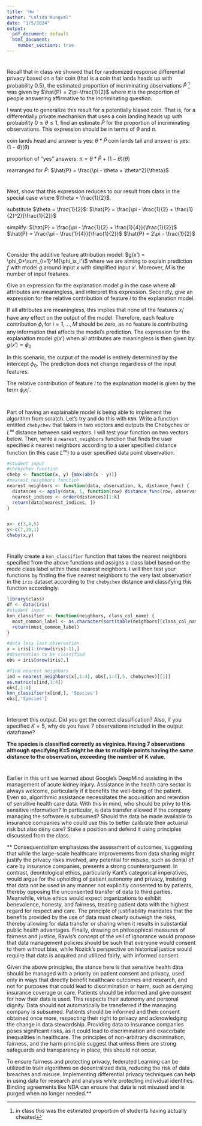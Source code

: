 ```yaml
---
title: 'Hw '
author: "Lalida Kungval"
date: "1/5/2024"
output:
  pdf_document: default
  html_document:
    number_sections: true
---
```


# 
Recall that in class we showed that for randomized response differential privacy based on a fair coin (that is a coin that lands heads up with probability $0.5$), the estimated proportion of incriminating observations $\hat{P}$ ^[in class this was the estimated proportion of students having actually cheated] was given by $\hat{P} = 2\pi-\frac{1}{2}$ where $\pi$ is the proportion of people answering affirmative to the incriminating question.  

I want you to generalize this result for a potentially biased coin.  That is, for a differentially private mechanism that uses a coin landing heads up with probability $0 \leq \theta \leq 1$, find an estimate $\hat{P}$ for the proportion of incriminating observations.  This expression should be in terms of $\theta$ and $\pi$.  

coin lands head and answer is yes: $\theta*\hat{P}$
coin lands tail and answer is yes: $(1-\theta)(\theta)$

proportion of "yes" answers: $\pi = \theta*\hat{P} + (1-\theta)(\theta)$

rearranged for $\hat{P}$: $\hat{P} = \frac{\pi - \theta + \theta^2}{\theta}$

#
Next, show that this expression reduces to our result from class in the special case where $\theta = \frac{1}{2}$.

substitute $\theta = \frac{1}{2}$:
$\hat{P} = \frac{\pi - \frac{1}{2} + \frac{1}{2}^2}{\frac{1}{2}}$

simplify:
$\hat{P} = \frac{\pi - \frac{1}{2} + \frac{1}{4}}{\frac{1}{2}}$
$\hat{P} = \frac{\pi - \frac{1}{4}}{\frac{1}{2}}$
$\hat{P} = 2\pi - \frac{1}{2}$


#
Consider the additive feature attribution model: $g(x') = \phi_0+\sum_{i=1}^M{\phi_ix_i'}$ where we are aiming to explain prediction $f$ with model $g$ around input $x$ with simplified input $x'$.  Moreover, $M$ is the number of input features.  

Give an expression for the explanation model $g$ in the case where all attributes are meaningless, and interpret this expression.  Secondly, give an expression for the relative contribution of feature $i$ to the explanation model.  

If all attributes are meaningless, this implies that none of the features $x_i'$ have any effect on the output of the model. Therefore, each feature contribution $\phi_i$ for $i=1, \dots, M$ should be zero, as no feature is contributing any information that affects the model's prediction. The expression for the explanation model $g(x')$ when all attributes are meaningless is then given by: $g(x') = \phi_0$

In this scenario, the output of the model is entirely determined by the intercept $\phi_0$. The prediction does not change regardless of the input features.

The relative contribution of feature $i$ to the explanation model is given by the term $\phi_ix_i'$.  

#
Part of having an explainable model is being able to implement the algorithm from scratch.  Let's try and do this with `KNN`.  Write a function entitled `chebychev` that takes in two vectors and outputs the Chebychev or $L^\infty$ distance between said vectors.  I will test your function on two vectors below.  Then, write a `nearest_neighbors` function that finds the user specified $k$ nearest neighbors according to a user specified distance function (in this case $L^\infty$) to a user specified data point observation.  

```r
#student input
#chebychev function
cheby <- function(x, y) {max(abs(x - y))}
#nearest_neighbors function
nearest_neighbors <- function(data, observation, k, distance_func) {
  distances <- apply(data, 1, function(row) distance_func(row, observation))
  nearest_indices <- order(distances)[1:k]
  return(data[nearest_indices, ])
}


x<- c(3,4,5)
y<-c(7,10,1)
cheby(x,y)

```

#
Finally create a `knn_classifier` function that takes the nearest neighbors specified from the above functions and assigns a class label based on the mode class label within these nearest neighbors.  I will then test your functions by finding the five nearest neighbors to the very last observation in the `iris` dataset according to the `chebychev` distance and classifying this function accordingly.  

```r
library(class)
df <- data(iris) 
#student input
knn_classifier <- function(neighbors, class_col_name) {
  most_common_label <- as.character(sort(table(neighbors[[class_col_name]]), decreasing = TRUE)[1])
  return(most_common_label)
}

#data less last observation
x = iris[1:(nrow(iris)-1),]
#observation to be classified
obs = iris[nrow(iris),]

#find nearest neighbors
ind = nearest_neighbors(x[,1:4], obs[,1:4],5, chebychev)[[1]]
as.matrix(x[ind,1:4])
obs[,1:4]
knn_classifier(x[ind,], 'Species')
obs[,'Species']

```

# 
Interpret this output.  Did you get the correct classification?  Also, if you specified $K=5$, why do you have $7$ observations included in the output dataframe?

**The species is classified correctly as virginica. Having 7 observations although specifying K=5 might be due to multiple points having the same distance to the observation, exceeding the number of K value.**


#
Earlier in this unit we learned about Google's DeepMind assisting in the management of acute kidney injury.  Assistance in the health care sector is always welcome, particularly if it benefits the well-being of the patient.  Even so, algorithmic assistance necessitates the acquisition and retention of sensitive health care data.  With this in mind, who should be privy to this sensitive information?  In particular, is data transfer allowed if the company managing the software is subsumed?  Should the data be made available to insurance companies who could use this to better calibrate their actuarial risk but also deny care?  Stake a position and defend it using principles discussed from the class.  

**
Consequentialism emphasizes the assessment of outcomes, suggesting that while the large-scale healthcare improvements from data sharing might justify the privacy risks involved, any potential for misuse, such as denial of care by insurance companies, presents a strong counterargument. In contrast, deontological ethics, particularly Kant's categorical imperatives, would argue for the upholding of patient autonomy and privacy, insisting that data not be used in any manner not explicitly consented to by patients, thereby opposing the unconsented transfer of data to third parties. Meanwhile, virtue ethics would expect organizations to exhibit benevolence, honesty, and fairness, treating patient data with the highest regard for respect and care. The principle of justifiability mandates that the benefits provided by the use of data must clearly outweigh the risks, thereby allowing for data transfer or sharing when it results in substantial public health advantages. Finally, drawing on philosophical measures of fairness and justice, Rawls's concept of the veil of ignorance would propose that data management policies should be such that everyone would consent to them without bias, while Nozick’s perspective on historical justice would require that data is acquired and utilized fairly, with informed consent.

Given the above principles, the stance here is that sensitive health data should be managed with a priority on patient consent and privacy, used only in ways that directly benefit healthcare outcomes and research, and not for purposes that could lead to discrimination or harm, such as denying insurance coverage or care. Patients should be informed and give consent for how their data is used. This respects their autonomy and personal dignity. Data should not automatically be transferred if the managing company is subsumed. Patients should be informed and their consent obtained once more, respecting their right to privacy and acknowledging the change in data stewardship. Providing data to insurance companies poses significant risks, as it could lead to discrimination and exacerbate inequalities in healthcare. The principles of non-arbitrary discrimination, fairness, and the harm principle suggest that unless there are strong safeguards and transparency in place, this should not occur. 

To ensure fairness and protecting privacy, federated Learning can be utilized to train algorithms on decentralized data, reducing the risk of data breaches and misuse. Implementing differential privacy techniques can help in using data for research and analysis while protecting individual identities. Binding agreements like NDA can ensure that data is not misused and is purged when no longer needed.**

